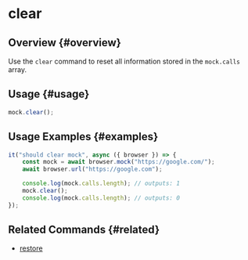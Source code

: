 # clear

## Overview {#overview}

Use the `clear` command to reset all information stored in the `mock.calls` array.

## Usage {#usage}

```javascript
mock.clear();
```

## Usage Examples {#examples}

```javascript
it("should clear mock", async ({ browser }) => {
    const mock = await browser.mock("https://google.com/");
    await browser.url("https://google.com");

    console.log(mock.calls.length); // outputs: 1
    mock.clear();
    console.log(mock.calls.length); // outputs: 0
});
```

## Related Commands {#related}

-   [restore](../restore)
